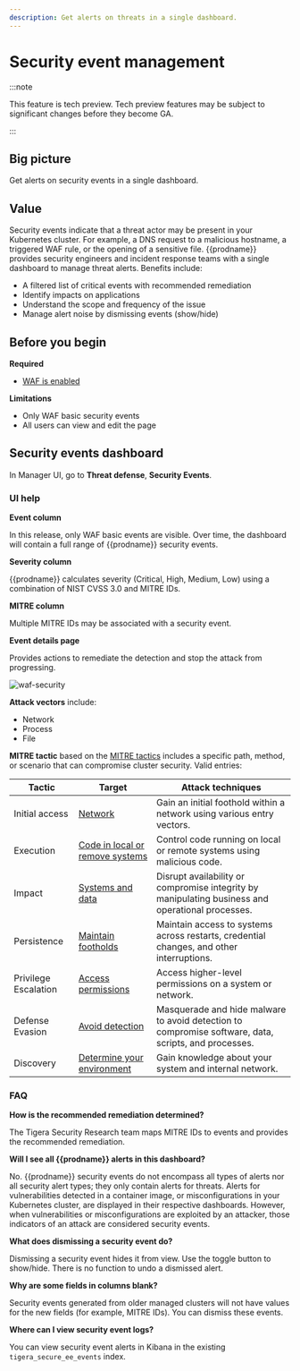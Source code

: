 ```yaml
---
description: Get alerts on threats in a single dashboard.
---
```


# Security event management

:::note

This feature is tech preview. Tech preview features may be subject to significant changes before they become GA.

:::

## Big picture

Get alerts on security events in a single dashboard.

## Value

Security events indicate that a threat actor may be present in your Kubernetes cluster. For example, a DNS request to a malicious hostname, a triggered WAF rule, or the opening of a sensitive file. {{prodname}} provides security engineers and incident response teams with a single dashboard to manage threat alerts. Benefits include:

- A filtered list of critical events with recommended remediation
- Identify impacts on applications
- Understand the scope and frequency of the issue
- Manage alert noise by dismissing events (show/hide)

## Before you begin

**Required**

- [WAF is enabled](./web-application-firewall.mdx)

**Limitations**

- Only WAF basic security events 
- All users can view and edit the page

## Security events dashboard

In Manager UI, go to **Threat defense**, **Security Events**.

### UI help

**Event column**

In this release, only WAF basic events are visible. Over time, the dashboard will contain a full range of {{prodname}} security events.

**Severity column**

{{prodname}} calculates severity (Critical, High, Medium, Low) using a combination of NIST CVSS 3.0 and MITRE IDs.

**MITRE column**

Multiple MITRE IDs may be associated with a security event.

**Event details page**

Provides actions to remediate the detection and stop the attack from progressing.

![waf-security](/img/calico-enterprise/waf-security-event.png)

**Attack vectors** include:
- Network
- Process
- File

**MITRE tactic** based on the [MITRE tactics](https://attack.mitre.org/tactics/enterprise/) includes a specific path, method, or scenario that can compromise cluster security. Valid entries:

| Tactic               | Target                                                       | Attack techniques                                            |
| -------------------- | ------------------------------------------------------------ | ------------------------------------------------------------ |
| Initial access       | [Network](https://attack.mitre.org/tactics/TA0001/)          | Gain an initial foothold within a network using various entry vectors. |
| Execution            | [Code in local or remove systems](https://attack.mitre.org/tactics/TA0002/) | Control code running on local or remote systems using malicious code. |
| Impact               | [Systems and data](https://attack.mitre.org/tactics/TA0040/) | Disrupt availability or compromise integrity by manipulating business and operational processes. |
| Persistence          | [Maintain footholds](https://attack.mitre.org/tactics/TA0003/) | Maintain access to systems across restarts, credential changes, and other interruptions. |
| Privilege Escalation | [Access permissions](https://attack.mitre.org/tactics/TA0004/) | Access higher-level permissions on a system or network.      |
| Defense Evasion      | [Avoid detection](https://attack.mitre.org/tactics/TA0005/)  | Masquerade and hide malware to avoid detection to compromise software, data, scripts, and processes. |
| Discovery            | [Determine your environment](https://attack.mitre.org/tactics/TA0007/) | Gain knowledge about your system and internal network.       |

### FAQ

**How is the recommended remediation determined?**

The Tigera Security Research team maps MITRE IDs to events and provides the recommended remediation.

**Will I see all {{prodname}} alerts in this dashboard?**

No. {{prodname}} security events do not encompass all types of alerts nor all security alert types; they only contain alerts for threats. Alerts for vulnerabilities detected in a container image, or misconfigurations in your Kubernetes cluster, are displayed in their respective dashboards. However, when vulnerabilities or misconfigurations are exploited by an attacker, those indicators of an attack are considered security events.

**What does dismissing a security event do?**

Dismissing a security event hides it from view. Use the toggle button to show/hide. There is no function to undo a dismissed alert.

**Why are some fields in columns blank?**

Security events generated from older managed clusters will not have values for the new fields (for example, MITRE IDs). You can dismiss these events.

**Where can I view security event logs?**

You can view security event alerts in Kibana in the existing `tigera_secure_ee_events` index. 